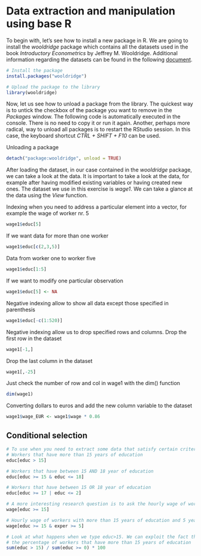 # Data extraction and manipulation using base R {#chapter2}

To begin with, let's see how to install a new package in R. We are going to install the *wooldridge* package which contains all the datasets used in the book *Introductory Econometrics* by Jeffrey M. Wooldridge. Additional information regarding the datasets can be found in the following [document](https://cran.r-project.org/web/packages/wooldridge/wooldridge.pdf). 

```r
# Install the package
install.packages("wooldridge")

# Upload the package to the library
library(wooldridge)
```

Now, let us see how to unload a package from the library. The quickest way is to untick the checkbox of the package you want to remove in the *Packages* window. The following code is automatically executed in the console. There is no need to copy it or run it again. Another, perhaps more radical, way to unload all packages is to restart the RStudio session. In this case, the keyboard shortcut *CTRL + SHIFT + F10* can be used.

Unloading a package

```r
detach("package:wooldridge", unload = TRUE)
```

After loading the dataset, in our case contained in the *wooldridge* package, we can take a look at the data. It is important to take a look at the data, for example after having modified existing variables or having created new ones. The dataset we use in this exercise is *wage1*. We can take a glance at the data using the *View* function.

Indexing when you need to address a particular element into a vector, for example the wage of worker nr. 5

```r
wage1$educ[5]
```

If we want data for more than one worker

```r
wage1$educ[c(2,3,5)]
```

Data from worker one to worker five

```r
wage1$educ[1:5]
```

If we want to modify one particular observation

```r
wage1$educ[5] <- NA
```

Negative indexing allow to show all data except those specified in parenthesis

```r
wage1$educ[-c(1:520)]
```

Negative indexing allow us to drop specified rows and columns. Drop the first row in the dataset

```r
wage1[-1,]
```

Drop the last column in the dataset

```r
wage1[,-25]
```

Just check the number of row and col in wage1 with the dim() function

```r
dim(wage1)
```

Converting dollars to euros and add the new column variable to the dataset

```r
wage1$wage_EUR <- wage1$wage * 0.86
```

## Conditional selection

```r

# To use when you need to extract some data that satisfy certain criteria
# Workers that have more than 15 years of education
educ[educ > 15]

# Workers that have between 15 AND 18 year of education
educ[educ >= 15 & educ <= 18]

# Workers that have between 15 OR 18 year of education
educ[educ >= 17 | educ <= 2]

# A more interesting research question is to ask the hourly wage of workers that have 15 or more years of education
wage[educ >= 15]

# Hourly wage of workers with more than 15 years of education and 5 years of experience 
wage[educ >= 15 & exper >= 5]

# Look at what happens when we type educ>15. We can exploit the fact that TRUE=1 and FALSE=0 to calculate
# the percentage of workers that have more than 15 years of education
sum(educ > 15) / sum(educ >= 0) * 100

```

